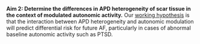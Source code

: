 __Aim 2: Determine the differences in APD heterogeneity of scar tissue in the context of modulated autonomic activity.__
Our [working hypothesis]{.underline} is that the interaction between APD heterogeneity and autonomic modulation will predict differential risk for future AF, particularly in cases of abnormal baseline autonomic activity such as PTSD.
